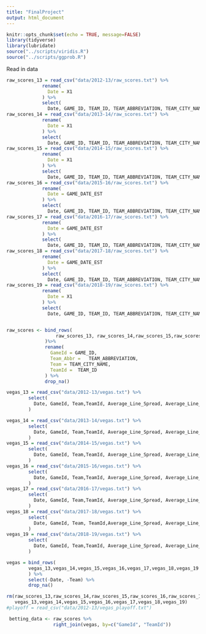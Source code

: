 ---
title: "FinalProject"
output: html_document
---

```{r setup, include=FALSE}
knitr::opts_chunk$set(echo = TRUE, message=FALSE)
library(tidyverse)
library(lubridate)
source("../scripts/viridis.R")
source("../scripts/ggprob.R")
```

Read in data
```{r}
raw_scores_13 = read_csv("data/2012-13/raw_scores.txt") %>%
             rename(
               Date = X1
             ) %>%
             select(
               Date, GAME_ID, TEAM_ID, TEAM_ABBREVIATION, TEAM_CITY_NAME, PTS)
raw_scores_14 = read_csv("data/2013-14/raw_scores.txt") %>%
             rename(
               Date = X1
             ) %>%
             select(
               Date, GAME_ID, TEAM_ID, TEAM_ABBREVIATION, TEAM_CITY_NAME, PTS)
raw_scores_15 = read_csv("data/2014-15/raw_scores.txt") %>%
             rename(
               Date = X1
             ) %>%
             select(
               Date, GAME_ID, TEAM_ID, TEAM_ABBREVIATION, TEAM_CITY_NAME, PTS)
raw_scores_16 = read_csv("data/2015-16/raw_scores.txt") %>%
             rename(
               Date = GAME_DATE_EST
             ) %>%
             select(
               Date, GAME_ID, TEAM_ID, TEAM_ABBREVIATION, TEAM_CITY_NAME, PTS)
raw_scores_17 = read_csv("data/2016-17/raw_scores.txt") %>%
             rename(
               Date = GAME_DATE_EST
             ) %>%
             select(
               Date, GAME_ID, TEAM_ID, TEAM_ABBREVIATION, TEAM_CITY_NAME, PTS)
raw_scores_18 = read_csv("data/2017-18/raw_scores.txt") %>%
             rename(
               Date = GAME_DATE_EST
             ) %>%
             select(
               Date, GAME_ID, TEAM_ID, TEAM_ABBREVIATION, TEAM_CITY_NAME, PTS)
raw_scores_19 = read_csv("data/2018-19/raw_scores.txt") %>%
             rename(
               Date = X1
             ) %>%
             select(
               Date, GAME_ID, TEAM_ID, TEAM_ABBREVIATION, TEAM_CITY_NAME, PTS)


raw_scores <- bind_rows(
                  raw_scores_13, raw_scores_14,raw_scores_15,raw_scores_16,raw_scores_17,raw_scores_18,raw_scores_19
              )%>%
              rename(
                GameId = GAME_ID,
                Team_Abbr =   TEAM_ABBREVIATION,
                Team = TEAM_CITY_NAME,
                TeamId =  TEAM_ID
              ) %>%
              drop_na()

vegas_13 = read_csv("data/2012-13/vegas.txt") %>%
        select(
          Date, GameId, Team,TeamId, Average_Line_Spread, Average_Line_OU 
        )

vegas_14 = read_csv("data/2013-14/vegas.txt") %>%
        select(
          Date, GameId, Team,TeamId, Average_Line_Spread, Average_Line_OU 
        )
vegas_15 = read_csv("data/2014-15/vegas.txt") %>%
        select(
          Date, GameId, Team,TeamId, Average_Line_Spread, Average_Line_OU 
        )
vegas_16 = read_csv("data/2015-16/vegas.txt") %>%
        select(
          Date, GameId, Team,TeamId, Average_Line_Spread, Average_Line_OU 
        )
vegas_17 = read_csv("data/2016-17/vegas.txt") %>%
        select(
          Date, GameId, Team,TeamId, Average_Line_Spread, Average_Line_OU 
        )
vegas_18 = read_csv("data/2017-18/vegas.txt") %>%
        select(
          Date, GameId, Team, TeamId,Average_Line_Spread, Average_Line_OU 
        )
vegas_19 = read_csv("data/2018-19/vegas.txt") %>%
        select(
          Date, GameId, Team,TeamId, Average_Line_Spread, Average_Line_OU 
        )

vegas = bind_rows(
        vegas_13,vegas_14,vegas_15,vegas_16,vegas_17,vegas_18,vegas_19
        ) %>%
        select(-Date, -Team) %>%
        drop_na()

rm(raw_scores_13,raw_scores_14,raw_scores_15,raw_scores_16,raw_scores_17,raw_scores_18,raw_scores_19,
   vegas_13,vegas_14,vegas_15,vegas_16,vegas_17,vegas_18,vegas_19)
#playoff = read_csv("data/2012-13/vegas_playoff.txt")
```
```{r}
  
 betting_data <- raw_scores %>%
                 right_join(vegas, by=c("GameId", "TeamId"))
```